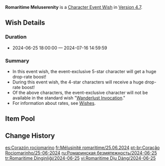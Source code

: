 {{Wish
|name              = Romaritime Meluserenity 2024-06-25
|image             = Romaritime Meluserenity 2024-06-25.png
|type              = Character Event
|duration          = event
|time_start        = 2024-06-25 18:00:00
|time_end          = 2024-07-16 14:59:59
|link              = https://genshin.hoyoverse.com/en/news/detail/124188
|preceding         = Illuminating Lightning/2024-06-05
|preceding2        = Caution in Confidence/2024-06-05
|succeeding        = In the Name of the Rosula/2024-07-17
|succeeding2       = Twirling Lotus/2024-07-17
|alongside         = Chanson of Many Waters/2024-06-25
|alongside2        = Epitome Invocation/2024-06-25
|next              = Romaritime Meluserenity/2025-02-12
}}
'''Romaritime Meluserenity''' is a [[Character Event Wish]] in [[Version 4.7]].

==Wish Details==
===Duration===
* 2024-06-25 18:00:00 &mdash; 2024-07-16 14:59:59

===Summary===
* In this event wish, the event-exclusive 5-star character {{Wish Item|Sigewinne}} will get a huge drop-rate boost!
* During this event wish, the 4-star characters {{Wish Item|Noelle; Gaming; Rosaria}} will receive a huge drop-rate boost!
* Of the above characters, the event-exclusive character will not be available in the standard wish "[[Wanderlust Invocation]]."
* For information about rates, see [[Wish]]es.

==Item Pool==
{{Wish Pool
|character_5_F = Sigewinne
|character_4_F = Noelle; Gaming; Rosaria
|character_5   = Dehya; Diluc; Jean; Keqing; Mona; Qiqi; Tighnari
|character_4   = Barbara; Beidou; Bennett; Candace; Charlotte; Chevreuse; Chongyun; Collei; Diona; Dori; Faruzan; Fischl; Freminet; Gorou; Kaveh; Kirara; Kujou Sara; Kuki Shinobu; Layla; Lynette; Mika; Ningguang; Razor; Sayu; Shikanoin Heizou; Sucrose; Thoma; Xiangling; Xingqiu; Xinyan; Yanfei; Yaoyao; Yun Jin
|weapon_4      = Dragon's Bane; Eye of Perception; Favonius Codex; Favonius Greatsword; Favonius Lance; Favonius Sword; Favonius Warbow; Lion's Roar; Rainslasher; Rust; Sacrificial Bow; Sacrificial Fragments; Sacrificial Greatsword; Sacrificial Sword; The Bell; The Flute; The Stringless; The Widsith
|weapon_3      = Black Tassel; Bloodtainted Greatsword; Cool Steel; Debate Club; Emerald Orb; Ferrous Shadow; Harbinger of Dawn; Magic Guide; Raven Bow; Sharpshooter's Oath; Skyrider Sword; Slingshot; Thrilling Tales of Dragon Slayers
}}

==Change History==
{{Change History|4.7}}

[[es:Corazón rociomarino]]
[[fr:Mélusinité romaritime/25.06.2024]]
[[pt-br:Coração Rociomarinho/25-06-2024]]
[[ru:Ромаринская безмятежность/2024-06-25]]
[[tr:Romaritime Dinginliği/2024-06-25]]
[[vi:Romaritime Dịu Dàng/2024-06-25]]